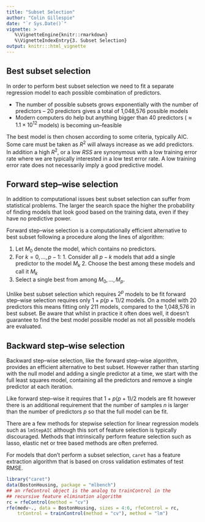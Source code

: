 ```yaml
---
title: "Subset Selection"
author: "Colin Gillespie"
date: "`r Sys.Date()`"
vignette: >
   %\VignetteEngine{knitr::rmarkdown}
   %\VignetteIndexEntry{3. Subset Selection}
output: knitr:::html_vignette
---
```


## Best subset selection

In order to perform best subset selection we need to fit a separate regression model to each possible combination of predictors. 

  * The number of possible subsets grows exponentially with the number of predictors -- 20 predictors gives a total of 1,048,576 possible models
  * Modern computers do help but anything bigger than 40 predictors ($\approx 1.1 \times 10^{12}$ models) is becoming un--feasible

The best model is then chosen according to some criteria, typically  AIC. Some care must be taken as $R^{2}$ will always increase as we add predictors. In addition a high $R^{2}$, or a low $RSS$ are synonymous with a low training error rate where we are typically interested in a low test error rate. A low training error rate does not necessarily imply a good predictive model.

## Forward step--wise selection

In addition to computational issues best subset selection can suffer from statistical problems. The larger the search space the higher the probability of finding models that look good based on the training data, even if they have no predictive power.

Forward step--wise selection is a computationally efficient alternative to best subset following a procedure along the lines of algorithm:

  1. Let $M_{0}$ denote the \emph{null} model, which contains no predictors.
  2. For $k = 0, \ldots, p-1$:
    1. Consider all $p-k$ models that add a single predictor to the model $M_{k}$
    2. Choose the best among these models and call it $M_{k}$
  3. Select a single best from among $M_{0}, \ldots, M_{p}$.

Unlike best subset selection which requires $2^{p}$ models to be fit forward step--wise selection requires only $1 + p(p+1)/2$ models. On a model with 20 predictors this means fitting only 211 models, compared to the 1,048,576 in best subset. Be aware that whilst in practice it often does well, it doesn't guarantee to find the best model possible model as not all possible models are evaluated.

## Backward step--wise selection

Backward step--wise selection, like the forward step--wise algorithm, provides an efficient alternative to best subset. However rather than starting with the null model and adding a single predictor at a time, we start with the full least squares model, containing all the predictors and remove a single predictor at each iteration. 

Like forward step--wise it requires that $1+p(p+1)/2$ models are fit however there is an additional requirement that the number of samples $n$ is larger than the number of predictors $p$ so that the full model can be fit.

There are a few methods for stepwise selection for linear regression models such as `lmStepAIC` although this sort of feature selection is typically discouraged. Methods that intrinsically perform feature selection such as lasso, elastic net or tree based methods are often preferred. 

For models that don't perform a subset selection, `caret` has a feature extraction algorithm that is based on cross validation estimates of test RMSE. 

```r
library("caret")
data(BostonHousing, package = "mlbench")
## an rfeControl object is the analog to trainControl in the
## recursive feature elimination algorithm
rc = rfeControl(method = "cv")
rfe(medv~., data = BostonHousing, sizes = 4:6, rfeControl = rc, 
    trControl = trainControl(method = "cv"), method = "lm")
```
